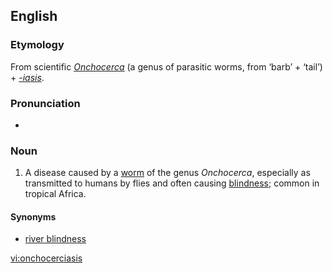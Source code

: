 ==English==

===Etymology===
From scientific {{etyl|la}} ''[[Onchocerca]]'' (a genus of parasitic worms, from {{etyl|grc}} '''{{polytonic|[[ὄγκος]]}}''' ‘barb’ + '''{{polytonic|[[κέρκος]]}}''' ‘tail’) + ''[[-iasis]]''.

===Pronunciation===
* {{IPA|/ɒŋkəsɜːˈkaɪəsɪs/}}

===Noun===
{{en-noun|onchocerciases|-}}

# {{medicine}} A disease caused by a [[worm]] of the genus ''Onchocerca'', especially as transmitted to humans by flies and often causing [[blindness]]; common in tropical Africa.

====Synonyms====
* [[river blindness]]

[[vi:onchocerciasis]]